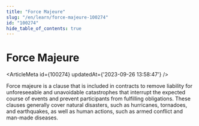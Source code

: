 ```yaml
---
title: "Force Majeure"
slug: "/en/learn/force-majeure-100274"
id: "100274"
hide_table_of_contents: true
---
```



# Force Majeure

<ArticleMeta id={100274} updatedAt={'2023-09-26 13:58:47'} />
<div className='border-solid border-b border-t-0 my-4 border-[var(--ifm-color-gray-300)]' />

Force majeure is a clause that is included in contracts to remove liability for unforeseeable and unavoidable catastrophes that interrupt the expected course of events and prevent participants from fulfilling obligations. These clauses generally cover natural disasters, such as hurricanes, tornadoes, and earthquakes, as well as human actions, such as armed conflict and man-made diseases.
